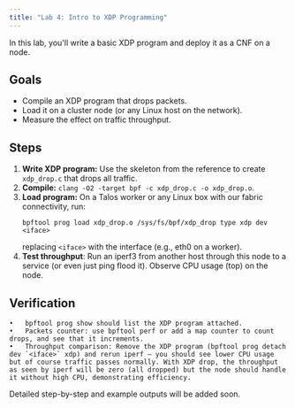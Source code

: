 ```yaml
---
title: "Lab 4: Intro to XDP Programming"
---
```


In this lab, you'll write a basic XDP program and deploy it as a CNF on a node.

## Goals

- Compile an XDP program that drops packets.
- Load it on a cluster node (or any Linux host on the network).
- Measure the effect on traffic throughput.

## Steps

1. **Write XDP program:** Use the skeleton from the reference to create `xdp_drop.c` that drops all traffic.
2. **Compile:** `clang -O2 -target bpf -c xdp_drop.c -o xdp_drop.o`.
3. **Load program:** On a Talos worker or any Linux box with our fabric connectivity, run:
   ```shell
   bpftool prog load xdp_drop.o /sys/fs/bpf/xdp_drop type xdp dev <iface>
   ```
   replacing `<iface>` with the interface (e.g., eth0 on a worker).
4. **Test throughput**: Run an iperf3 from another host through this node to a service (or even just ping flood it). Observe CPU usage (top) on the node.

## Verification
	•	bpftool prog show should list the XDP program attached.
	•	Packets counter: use bpftool perf or add a map counter to count drops, and see that it increments.
	•	Throughput comparison: Remove the XDP program (bpftool prog detach dev `<iface>` xdp) and rerun iperf – you should see lower CPU usage but of course traffic passes normally. With XDP drop, the throughput as seen by iperf will be zero (all dropped) but the node should handle it without high CPU, demonstrating efficiency.

Detailed step-by-step and example outputs will be added soon.